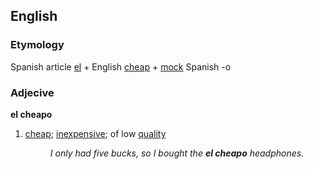 ==English==
===Etymology===
Spanish article [[el]] + English [[cheap]] + [[mock]] Spanish -o

===Adjecive===
'''el cheapo'''
#{{slang}} [[cheap]]; [[inexpensive]]; of low [[quality]]
#:''I only had five bucks, so I bought the '''el cheapo''' headphones.''